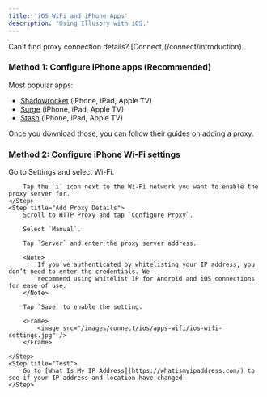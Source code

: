```yaml
---
title: 'iOS WiFi and iPhone Apps'
description: 'Using Illusory with iOS.'
---
```


<Warning>
    Can't find proxy connection details? [Connect](/connect/introduction).
</Warning>

### Method 1: Configure iPhone apps (Recommended)

Most popular apps:

- [Shadowrocket](https://apps.apple.com/us/app/shadowrocket/id932747118) (iPhone, iPad, Apple TV)
- [Surge](https://apps.apple.com/us/app/surge-4/id1442620678) (iPhone, iPad, Apple TV)
- [Stash](https://apps.apple.com/ca/app/stash-rule-based-proxy/id1596063349?platform=iphone) (iPhone, iPad, Apple TV)

Once you download those, you can follow their guides on adding a proxy.

### Method 2: Configure iPhone Wi-Fi settings

<Steps>
    <Step title="Wi-Fi Settings">
        Go to Settings and select Wi-Fi.

        Tap the `i` icon next to the Wi-Fi network you want to enable the proxy server for.
    </Step>
    <Step title="Add Proxy Details">
        Scroll to HTTP Proxy and tap `Configure Proxy`.

        Select `Manual`.

        Tap `Server` and enter the proxy server address.

        <Note>
            If you’ve authenticated by whitelisting your IP address, you don’t need to enter the credentials. We
            recommend using whitelist IP for Android and iOS connections for ease of use.
        </Note>

        Tap `Save` to enable the setting.

        <Frame>
            <image src="/images/connect/ios/apps-wifi/ios-wifi-settings.jpg" />
        </Frame>

    </Step>
    <Step title="Test">
        Go to [What Is My IP Address](https://whatismyipaddress.com/) to see if your IP address and location have changed.
    </Step>
</Steps>

